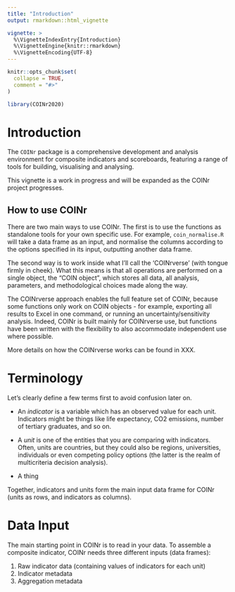 ```yaml
---
title: "Introduction"
output: rmarkdown::html_vignette

vignette: >
  %\VignetteIndexEntry{Introduction}
  %\VignetteEngine{knitr::rmarkdown}
  %\VignetteEncoding{UTF-8}
---
```


```r
knitr::opts_chunk$set(
  collapse = TRUE,
  comment = "#>"
)
```

```r
library(COINr2020)
```

# Introduction

The `COINr` package is a comprehensive development and analysis environment for composite indicators and scoreboards, featuring a range of tools for building, visualising and analysing.

This vignette is a work in progress and will be expanded as the COINr project progresses.

## How to use COINr

There are two main ways to use COINr. The first is to use the functions as standalone tools for your own specific use. For example, `coin_normalise.R` will take a data frame as an input, and normalise the columns according to the options specified in its input, outputting another data frame.

The second way is to work inside what I'll call the 'COINrverse' (with tongue firmly in cheek). What this means is that all operations are performed on a single object, the "COIN object", which stores all data, all analysis, parameters, and methodological choices made along the way.

The COINrverse approach enables the full feature set of COINr, because some functions only work on COIN objects - for example, exporting all results to Excel in one command, or running an uncertainty/sensitivity analysis. Indeed, COINr is built mainly for COINrverse use, but functions have been written with the flexibility to also accommodate independent use where possible.

More details on how the COINrverse works can be found in XXX.

# Terminology

Let's clearly define a few terms first to avoid confusion later on.

+ An *indicator* is a variable which has an observed value for each unit. Indicators might be things like life expectancy, CO2 emissions, number of tertiary graduates, and so on.

+ A *unit* is one of the entities that you are comparing with indicators. Often, units are countries, but they could also be regions, universities, individuals or even competing policy options (the latter is the realm of multicriteria decision analysis).

+ A thing

Together, indicators and units form the main input data frame for COINr (units as rows, and indicators as columns).

# Data Input

The main starting point in COINr is to read in your data. To assemble a composite indicator, COINr needs three different inputs (data frames):

1. Raw indicator data (containing values of indicators for each unit)
2. Indicator metadata
3. Aggregation metadata

